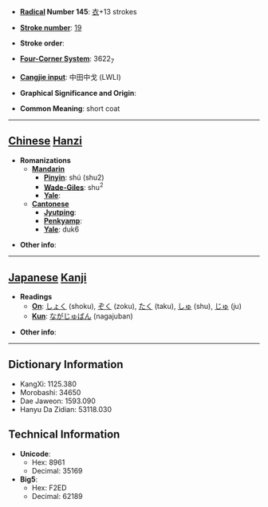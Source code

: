* '''[[Wiktionary:Chinese radical index| Radical]] Number 145''': [[Wiktionary:Chinese radical index 衣|衣]]+13 strokes

* '''[[Wiktionary:Chinese total strokes index|Stroke number]]''': [[Wiktionary:Chinese total strokes index 19|19]]

* '''Stroke order''': 

* '''[[Wiktionary:Chinese four corner index|Four-Corner System]]''': 3622<sub>7</sub>

* '''[[Wiktionary:Chinese Cangjie index|Cangjie input]]''': 中田中戈 (LWLI)

* '''Graphical Significance and Origin''': 

* '''Common Meaning''': short coat

----

== [[Chinese]] [[Hanzi]] ==

* '''Romanizations'''
** '''[[Mandarin]]'''
*** '''[[Pinyin]]''': shú (shu2)
*** '''[[Wade-Giles]]''': shu<sup>2</sup>
*** '''[[Yale]]''': 
** '''[[Cantonese]]'''
*** '''[[Jyutping]]''':
*** '''[[Penkyamp]]''': 
*** '''[[Yale]]''': duk6

* '''Other info''': 

----

== [[Japanese]] [[Kanji]] ==

* '''Readings'''
** '''[[On]]''': [[しょく]] (shoku), [[ぞく]] (zoku), [[たく]] (taku), [[しゅ]] (shu), [[じゅ]] (ju)
** '''[[Kun]]''': [[ながじゅばん]] (nagajuban)

* '''Other info''':  

----

== Dictionary Information ==

* KangXi: 1125.380
* Morobashi: 34650
* Dae Jaweon: 1593.090
* Hanyu Da Zidian: 53118.030

== Technical Information ==

* '''Unicode''':
** Hex: 8961
** Decimal: 35169
* '''Big5''':
** Hex: F2ED
** Decimal: 62189